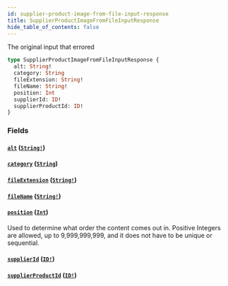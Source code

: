 ```yaml
---
id: supplier-product-image-from-file-input-response
title: SupplierProductImageFromFileInputResponse
hide_table_of_contents: false
---
```



The original input that errored

```graphql
type SupplierProductImageFromFileInputResponse {
  alt: String!
  category: String
  fileExtension: String!
  fileName: String!
  position: Int
  supplierId: ID!
  supplierProductId: ID!
}
```


### Fields

#### [`alt`](#) ([`String!`](/developers/supplier-apis/supply-api/graphql/reference/scalars/string))




#### [`category`](#) ([`String`](/developers/supplier-apis/supply-api/graphql/reference/scalars/string))




#### [`fileExtension`](#) ([`String!`](/developers/supplier-apis/supply-api/graphql/reference/scalars/string))




#### [`fileName`](#) ([`String!`](/developers/supplier-apis/supply-api/graphql/reference/scalars/string))




#### [`position`](#) ([`Int`](/developers/supplier-apis/supply-api/graphql/reference/scalars/int))

Used to determine what order the content comes out in.
Positive Integers are allowed, up to 9,999,999,999, and it does not have to be unique or sequential.


#### [`supplierId`](#) ([`ID!`](/developers/supplier-apis/supply-api/graphql/reference/scalars/id))




#### [`supplierProductId`](#) ([`ID!`](/developers/supplier-apis/supply-api/graphql/reference/scalars/id))







